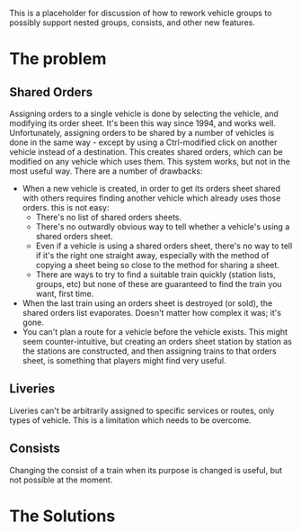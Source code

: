 This is a placeholder for discussion of how to rework vehicle groups to possibly support nested groups, consists, and other new features.
=The problem=
==Shared Orders==
Assigning orders to a single vehicle is done by selecting the vehicle, and modifying its order sheet.  It's been this way since 1994, and works well.  Unfortunately, assigning orders to be shared by a number of vehicles is done in the same way - except by using a Ctrl-modified click on another vehicle instead of a destination.  This creates shared orders, which can be modified on any vehicle which uses them.  This system works, but not in the most useful way.  There are a number of drawbacks:
* When a new vehicle is created, in order to get its orders sheet shared with others requires finding another vehicle which already uses those orders.  this is not easy:
** There's no list of shared orders sheets.
** There's no outwardly obvious way to tell whether a vehicle's using a shared orders sheet.
** Even if a vehicle is using a shared orders sheet, there's no way to tell if it's the right one straight away, especially with the method of copying a sheet being so close to the method for sharing a sheet.
** There are ways to try to find a suitable train quickly (station lists, groups, etc) but none of these are guaranteed to find the train you want, first time.
* When the last train using an orders sheet is destroyed (or sold), the shared orders list evaporates.  Doesn't matter how complex it was; it's gone.
* You can't plan a route for a vehicle before the vehicle exists.  This might seem counter-intuitive, but creating an orders sheet station by station as the stations are constructed, and then assigning trains to that orders sheet, is something that players might find very useful.
==Liveries==
Liveries can't be arbitrarily assigned to specific services or routes, only types of vehicle.  This is a limitation which needs to be overcome.
==Consists==
Changing the consist of a train when its purpose is changed is useful, but not possible at the moment.
=The Solutions=